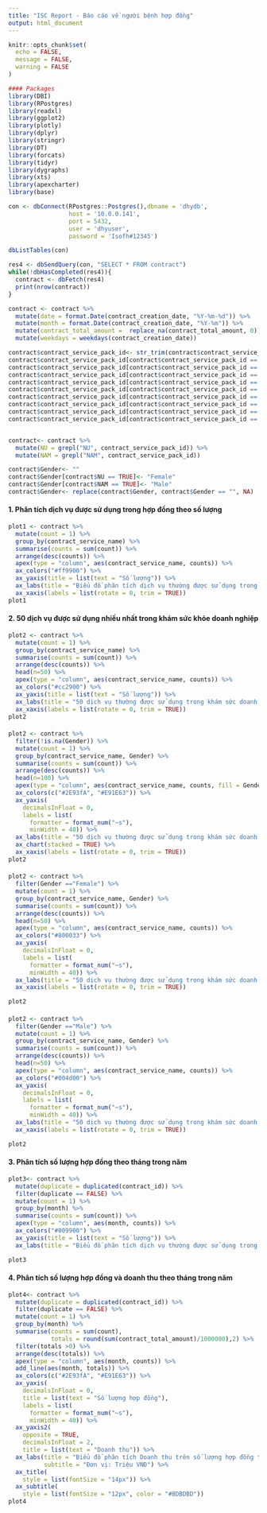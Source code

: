 ```yaml
---
title: "ISC Report - Báo cáo về người bệnh hợp đồng"
output: html_document
---
```


```r

knitr::opts_chunk$set(
  echo = FALSE,
  message = FALSE,
  warning = FALSE
)

#### Packages
library(DBI)
library(RPostgres)
library(readxl)
library(ggplot2)
library(plotly)
library(dplyr)
library(stringr)
library(DT)
library(forcats)
library(tidyr)
library(dygraphs)
library(xts)
library(apexcharter)
library(base)

con <- dbConnect(RPostgres::Postgres(),dbname = 'dhydb', 
                 host = '10.0.0.141', 
                 port = 5432, 
                 user = 'dhyuser',
                 password = 'Isofh#12345')

dbListTables(con)

res4 <- dbSendQuery(con, "SELECT * FROM contract")
while(!dbHasCompleted(res4)){
  contract <- dbFetch(res4)
  print(nrow(contract))
}

contract <- contract %>%
  mutate(date = format.Date(contract_creation_date, "%Y-%m-%d")) %>%
  mutate(month = format.Date(contract_creation_date, "%Y-%m")) %>%
  mutate(contract_total_amount =  replace_na(contract_total_amount, 0)) %>%
  mutate(weekdays = weekdays(contract_creation_date))

contract$contract_service_pack_id<- str_trim(contract$contract_service_pack_id)
contract$contract_service_pack_id[contract$contract_service_pack_id == "BGĐ"] <- "BGD"
contract$contract_service_pack_id[contract$contract_service_pack_id == "CB>40T"] <- "CB>=40"
contract$contract_service_pack_id[contract$contract_service_pack_id == "FT4,TSH"] <- "FT4 TSH"
contract$contract_service_pack_id[contract$contract_service_pack_id == "HBSAB ĐỊNH LƯỢNG"] <- "HBSAB DINH LUONG"
contract$contract_service_pack_id[contract$contract_service_pack_id == "MĐX"] <- "MDX"
contract$contract_service_pack_id[contract$contract_service_pack_id == "NAM >=40T"] <- "NAM >=40"
contract$contract_service_pack_id[contract$contract_service_pack_id == "NỮ GÓI PHÉP"] <- "NU GOI PHEP"
contract$contract_service_pack_id[contract$contract_service_pack_id == "NU CHUYÊN SÂU"] <- "NU CHUYEN SAU"
contract$contract_service_pack_id[contract$contract_service_pack_id == "NỮ"] <- "NU"


contract<- contract %>%
  mutate(NU = grepl("NU", contract_service_pack_id)) %>%
  mutate(NAM = grepl("NAM", contract_service_pack_id))

contract$Gender<- ""
contract$Gender[contract$NU == TRUE]<- "Female"
contract$Gender[contract$NAM == TRUE]<- "Male"
contract$Gender<- replace(contract$Gender, contract$Gender == "", NA)

```


#### **1. Phân tích dịch vụ được sử dụng trong hợp đồng theo số lượng**
```r
plot1 <- contract %>%
  mutate(count = 1) %>%
  group_by(contract_service_name) %>%
  summarise(counts = sum(count)) %>%
  arrange(desc(counts)) %>%
  apex(type = "column", aes(contract_service_name, counts)) %>%
  ax_colors("#ff9900") %>%
  ax_yaxis(title = list(text = "Số lượng")) %>%
  ax_labs(title = "Biểu đồ phân tích dịch vụ thường được sử dụng trong khám sức doanh nghiệp") %>%
  ax_xaxis(labels = list(rotate = 0, trim = TRUE))
plot1
```

#### **2. 50 dịch vụ được sử dụng nhiều nhất trong khám sức khỏe doanh nghiệp**
```r
plot2 <- contract %>%
  mutate(count = 1) %>%
  group_by(contract_service_name) %>%
  summarise(counts = sum(count)) %>%
  arrange(desc(counts)) %>%
  head(n=50) %>%
  apex(type = "column", aes(contract_service_name, counts)) %>%
  ax_colors("#cc2900") %>%
  ax_yaxis(title = list(text = "Số lượng")) %>%
  ax_labs(title = "50 dịch vụ thường được sử dụng trong khám sức doanh nghiệp") %>%
  ax_xaxis(labels = list(rotate = 0, trim = TRUE))
plot2
```


#### 
```r
plot2 <- contract %>%
  filter(!is.na(Gender)) %>%
  mutate(count = 1) %>%
  group_by(contract_service_name, Gender) %>%
  summarise(counts = sum(count)) %>%
  arrange(desc(counts)) %>%
  head(n=100) %>%
  apex(type = "column", aes(contract_service_name, counts, fill = Gender)) %>%
  ax_colors(c("#2E93fA", "#E91E63")) %>%
  ax_yaxis(
    decimalsInFloat = 0,
    labels = list(
      formatter = format_num("~s"),
      minWidth = 40)) %>%
  ax_labs(title = "50 dịch vụ thường được sử dụng trong khám sức doanh nghiệp (theo giới tính)") %>%
  ax_chart(stacked = TRUE) %>%
  ax_xaxis(labels = list(rotate = 0, trim = TRUE))
plot2
```

####
```r
plot2 <- contract %>%
  filter(Gender =="Female") %>%
  mutate(count = 1) %>%
  group_by(contract_service_name, Gender) %>%
  summarise(counts = sum(count)) %>%
  arrange(desc(counts)) %>%
  head(n=50) %>%
  apex(type = "column", aes(contract_service_name, counts)) %>%
  ax_colors("#800033") %>%
  ax_yaxis(
    decimalsInFloat = 0,
    labels = list(
      formatter = format_num("~s"),
      minWidth = 40)) %>%
  ax_labs(title = "50 dịch vụ thường được sử dụng trong khám sức doanh nghiệp cho nữ") %>%
  ax_xaxis(labels = list(rotate = 0, trim = TRUE))

plot2
```


####
```r
plot2 <- contract %>%
  filter(Gender =="Male") %>%
  mutate(count = 1) %>%
  group_by(contract_service_name, Gender) %>%
  summarise(counts = sum(count)) %>%
  arrange(desc(counts)) %>%
  head(n=50) %>%
  apex(type = "column", aes(contract_service_name, counts)) %>%
  ax_colors("#004d00") %>%
  ax_yaxis(
    decimalsInFloat = 0,
    labels = list(
      formatter = format_num("~s"),
      minWidth = 40)) %>%
  ax_labs(title = "50 dịch vụ thường được sử dụng trong khám sức doanh nghiệp cho nam") %>%
  ax_xaxis(labels = list(rotate = 0, trim = TRUE))

plot2
```


#### **3. Phân tích số lượng hợp đồng theo tháng trong năm**
```r
plot3<- contract %>%
  mutate(duplicate = duplicated(contract_id)) %>%
  filter(duplicate == FALSE) %>%
  mutate(count = 1) %>%
  group_by(month) %>%
  summarise(counts = sum(count)) %>%
  apex(type = "column", aes(month, counts)) %>%
  ax_colors("#009900") %>%
  ax_yaxis(title = list(text = "Số lượng")) %>%
  ax_labs(title = "Biểu đồ phân tích dịch vụ thường được sử dụng trong khám sức doanh nghiệp")

plot3
```


#### **4. Phân tích số lượng hợp đồng và doanh thu theo tháng trong năm**
```r
plot4<- contract %>%
  mutate(duplicate = duplicated(contract_id)) %>%
  filter(duplicate == FALSE) %>%
  mutate(count = 1) %>%
  group_by(month) %>%
  summarise(counts = sum(count),
            totals = round(sum(contract_total_amount)/1000000),2) %>%
  filter(totals >0) %>%
  arrange(desc(totals)) %>%
  apex(type = "column", aes(month, counts)) %>%
  add_line(aes(month, totals)) %>%
  ax_colors(c("#2E93fA", "#E91E63")) %>%
  ax_yaxis(
    decimalsInFloat = 0,
    title = list(text = "Số lượng hợp đồng"),
    labels = list(
      formatter = format_num("~s"),
      minWidth = 40)) %>% 
  ax_yaxis2(
    opposite = TRUE,
    decimalsInFloat = 2,
    title = list(text = "Doanh thu")) %>%
  ax_labs(title = "Biểu đồ phân tích Doanh thu trên số lượng hợp đồng theo tháng",
          subtitle = "Đơn vị: Triệu VNĐ") %>%
  ax_title(
    style = list(fontSize = "14px")) %>% 
  ax_subtitle(
    style = list(fontSize = "12px", color = "#BDBDBD"))
plot4
```











